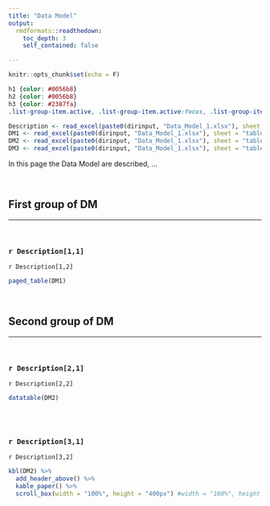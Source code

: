 ```yaml
---
title: "Data Model"
output: 
  rmdformats::readthedown:
    toc_depth: 3
    self_contained: false

---
```


```r
knitr::opts_chunk$set(echo = F)
```


```css
h1 {color: #0056b8}
h2 {color: #0056b8}
h3 {color: #2387fa}
.list-group-item.active, .list-group-item.active:focus, .list-group-item.active:hover {background-color: #2387fa; border-color: #2387fa}
```


```r
Description <- read_excel(paste0(dirinput, "Data_Model_1.xlsx"), sheet = "Description", col_names = FALSE)
DM1 <- read_excel(paste0(dirinput, "Data_Model_1.xlsx"), sheet = "table1")
DM2 <- read_excel(paste0(dirinput, "Data_Model_1.xlsx"), sheet = "table2")
DM3 <- read_excel(paste0(dirinput, "Data_Model_1.xlsx"), sheet = "table3")
```

In this page the Data Model are described, ...

<br>

## First group of DM

---

<br>

### `r Description[1,1]`

`r Description[1,2]`

```r
paged_table(DM1)
```

<br> 


## Second group of DM

---

<br>

### `r Description[2,1]`

`r Description[2,2]`

```r
datatable(DM2)
```

<br><br>

### `r Description[3,1]`

`r Description[3,2]`

```r
kbl(DM2) %>%
  add_header_above() %>%
  kable_paper() %>%
  scroll_box(width = "100%", height = "400px") #width = "100%", height = "400px"
```